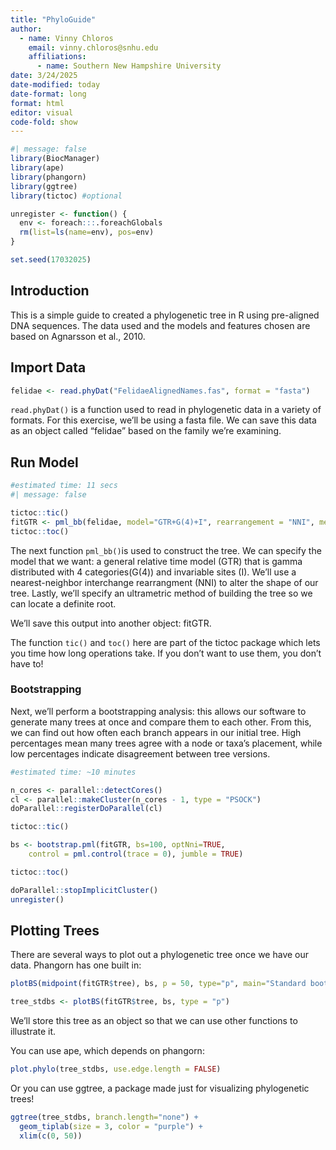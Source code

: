 ```yaml
---
title: "PhyloGuide"
author: 
  - name: Vinny Chloros
    email: vinny.chloros@snhu.edu
    affiliations: 
      - name: Southern New Hampshire University
date: 3/24/2025
date-modified: today
date-format: long
format: html
editor: visual
code-fold: show
---
```


```r
#| message: false
library(BiocManager)
library(ape)
library(phangorn)
library(ggtree)
library(tictoc) #optional

unregister <- function() {
  env <- foreach:::.foreachGlobals
  rm(list=ls(name=env), pos=env)
}

set.seed(17032025)
```

## Introduction

This is a simple guide to created a phylogenetic tree in R using pre-aligned DNA sequences. The data used and the models and features chosen are based on Agnarsson et al., 2010.

## Import Data

```r
felidae <- read.phyDat("FelidaeAlignedNames.fas", format = "fasta")
```

`read.phyDat()` is a function used to read in phylogenetic data in a variety of formats. For this exercise, we'll be using a fasta file. We can save this data as an object called "felidae" based on the family we're examining.

## Run Model

```r
#estimated time: 11 secs
#| message: false

tictoc::tic()
fitGTR <- pml_bb(felidae, model="GTR+G(4)+I", rearrangement = "NNI", method = "ultrametric")
tictoc::toc()
```

The next function `pml_bb()`is used to construct the tree. We can specify the model that we want: a general relative time model (GTR) that is gamma distributed with 4 categories(G(4)) and invariable sites (I). We'll use a nearest-neighbor interchange rearrangment (NNI) to alter the shape of our tree. Lastly, we'll specify an ultrametric method of building the tree so we can locate a definite root.

We'll save this output into another object: fitGTR.

The function `tic()` and `toc()` here are part of the tictoc package which lets you time how long operations take. If you don't want to use them, you don't have to!

### Bootstrapping

Next, we'll perform a bootstrapping analysis: this allows our software to generate many trees at once and compare them to each other. From this, we can find out how often each branch appears in our initial tree. High percentages mean many trees agree with a node or taxa's placement, while low percentages indicate disagreement between tree versions.

```r
#estimated time: ~10 minutes

n_cores <- parallel::detectCores()
cl <- parallel::makeCluster(n_cores - 1, type = "PSOCK")
doParallel::registerDoParallel(cl)

tictoc::tic()

bs <- bootstrap.pml(fitGTR, bs=100, optNni=TRUE,
    control = pml.control(trace = 0), jumble = TRUE)

tictoc::toc()

doParallel::stopImplicitCluster()
unregister()
```

## Plotting Trees

There are several ways to plot out a phylogenetic tree once we have our data. Phangorn has one built in:

```r
plotBS(midpoint(fitGTR$tree), bs, p = 50, type="p", main="Standard bootstrap")

tree_stdbs <- plotBS(fitGTR$tree, bs, type = "p")
```

We'll store this tree as an object so that we can use other functions to illustrate it.

You can use ape, which depends on phangorn:

```r
plot.phylo(tree_stdbs, use.edge.length = FALSE)
```

Or you can use ggtree, a package made just for visualizing phylogenetic trees!

```r
ggtree(tree_stdbs, branch.length="none") +
  geom_tiplab(size = 3, color = "purple") +
  xlim(c(0, 50))
```

